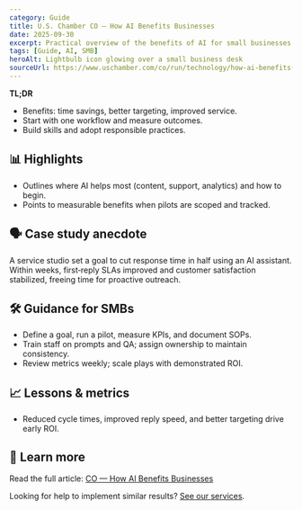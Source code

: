 ```yaml
---
category: Guide
title: U.S. Chamber CO — How AI Benefits Businesses
date: 2025-09-30
excerpt: Practical overview of the benefits of AI for small businesses and where to start.
tags: [Guide, AI, SMB]
heroAlt: Lightbulb icon glowing over a small business desk
sourceUrl: https://www.uschamber.com/co/run/technology/how-ai-benefits-businesses
---
```


**TL;DR**

- Benefits: time savings, better targeting, improved service.
- Start with one workflow and measure outcomes.
- Build skills and adopt responsible practices.

## 📊 Highlights

- Outlines where AI helps most (content, support, analytics) and how to begin.
- Points to measurable benefits when pilots are scoped and tracked.

## 🗣 Case study anecdote

A service studio set a goal to cut response time in half using an AI assistant. Within weeks, first‑reply SLAs improved and customer satisfaction stabilized, freeing time for proactive outreach.

## 🛠 Guidance for SMBs

- Define a goal, run a pilot, measure KPIs, and document SOPs.
- Train staff on prompts and QA; assign ownership to maintain consistency.
- Review metrics weekly; scale plays with demonstrated ROI.

## 📈 Lessons & metrics

- Reduced cycle times, improved reply speed, and better targeting drive early ROI.

## 🔗 Learn more

Read the full article: <a href="https://www.uschamber.com/co/run/technology/how-ai-benefits-businesses" target="_blank" rel="noopener noreferrer">CO — How AI Benefits Businesses</a>

Looking for help to implement similar results? <a href="/services">See our services</a>.
